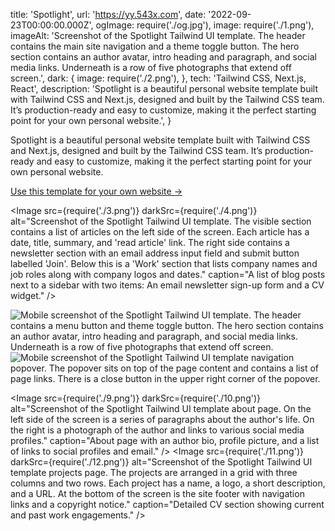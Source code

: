   title: 'Spotlight',
  url: 'https://yy.543x.com',
  date: '2022-09-23T00:00:00.000Z',
  ogImage: require('./og.jpg'),
  image: require('./1.png'),
  imageAlt: 'Screenshot of the Spotlight Tailwind UI template. The header contains the main site navigation and a theme toggle button. The hero section contains an author avatar, intro heading and paragraph, and social media links. Underneath is a row of five photographs that extend off screen.',
  dark: {
    image: require('./2.png'),
  },
  tech: 'Tailwind CSS, Next.js, React',
  description: 'Spotlight is a beautiful personal website template built with Tailwind CSS and Next.js, designed and built by the Tailwind CSS team. It’s production-ready and easy to customize, making it the perfect starting point for your own personal website.',
}

<Intro title="A beautiful personal site template by the Tailwind CSS team.">

Spotlight is a beautiful personal website template built with Tailwind CSS and Next.js, designed and built by the Tailwind CSS team. It’s production-ready and easy to customize, making it the perfect starting point for your own personal website.

[Use this template for your own website &rarr;](https://yy.543x.com)

</Intro>

<Image src={require('./3.png')} darkSrc={require('./4.png')} alt="Screenshot of the Spotlight Tailwind UI template. The visible section contains a list of articles on the left side of the screen. Each article has a date, title, summary, and 'read article' link. The right side contains a newsletter section with an email address input field and submit button labelled 'Join'. Below this is a 'Work' section that lists company names and job roles along with company logos and dates." caption="A list of blog posts next to a sidebar with two items: An email newsletter sign-up form and a CV widget." />

<Mobile caption="The Spotlight template experience on mobile devices, including the site navigation.">
  <Image src={require('./5.png')} darkSrc={require('./6.png')} alt="Mobile screenshot of the Spotlight Tailwind UI template. The header contains a menu button and theme toggle button. The hero section contains an author avatar, intro heading and paragraph, and social media links. Underneath is a row of five photographs that extend off screen." />
  <Image src={require('./7.png')} darkSrc={require('./8.png')} alt="Mobile screenshot of the Spotlight Tailwind UI template navigation popover. The popover sits on top of the page content and contains a list of page links. There is a close button in the upper right corner of the popover." />
</Mobile>

<Image src={require('./9.png')} darkSrc={require('./10.png')} alt="Screenshot of the Spotlight Tailwind UI template about page. On the left side of the screen is a series of paragraphs about the author's life. On the right is a photograph of the author and links to various social media profiles." caption="About page with an author bio, profile picture, and a list of links to social profiles and email." />
<Image src={require('./11.png')} darkSrc={require('./12.png')} alt="Screenshot of the Spotlight Tailwind UI template projects page. The projects are arranged in a grid with three columns and two rows. Each project has a name, a logo, a short description, and a URL. At the bottom of the screen is the site footer with navigation links and a copyright notice." caption="Detailed CV section showing current and past work engagements." />
